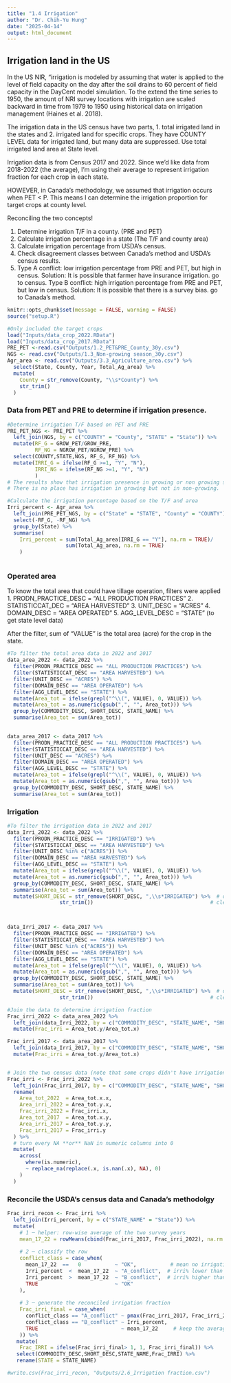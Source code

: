 ```yaml
---
title: "1.4 Irrigation"
author: "Dr. Chih-Yu Hung"
date: "2025-04-14"
output: html_document
---
```


## Irrigation land in the US

In the US NIR, "irrigation is modeled by assuming that water is applied to the level of field capacity on the day after the soil drains to 60 percent of field capacity in the DayCent model simulation. To the extend the time series to 1950, the amount of NRI survey locations with irrigation are scaled backward in time from 1979 to 1950 using historical data on irrigation management
(Haines et al. 2018).


The irrigation data in the US census have two parts, 1. total irrigated land in the states and 2. irrigated land for specific crops. They have COUNTY LEVEL data for irrigated land, but many data are suppressed. Use total irrigated land area at State level. 

Irrigation data is from Census 2017 and 2022. Since we'd like data from 2018-2022 (the average), I'm using their average to represent irrigation fraction for each crop in each state. 


HOWEVER, in Canada's methodology, we assumed that irrigation occurs when PET < P. This means I can determine the irrigation proportion for target crops at county level. 

Reconciling the two concepts! 

1. Determine irrigation T/F in a county. (PRE and PET)
2. Calculate irrigation percentage in a state (The T/F and county area)
3. Calculate irrigation percentage from USDA's census. 
4. Check disagreement classes between Canada's method and USDA's census results. 
5. Type A conflict: low irrigation percentage from PRE and PET, but high in census. 
              Solution: It is possible that farmer have insurance irrigation. go to census. 
   Type B conflict: high irrigation percentage from PRE and PET, but low in census. 
              Solution: It is possible that there is a survey bias. go to Canada's method.     



```r
knitr::opts_chunk$set(message = FALSE, warning = FALSE)
source("setup.R")

#Only included the target crops
load("Inputs/data_crop_2022.RData")
load("Inputs/data_crop_2017.RData")
PRE_PET <-read.csv("Outputs/1.2_PET&PRE_County_30y.csv")
NGS <- read.csv("Outputs/1.3_Non-growing season_30y.csv")
Agr_area <- read.csv("Outputs/3.3_Agriculture_area.csv") %>%
  select(State, County, Year, Total_Ag_area) %>%
  mutate(
    County = str_remove(County, "\\s*County") %>%
    str_trim()
  )
```

### Data from PET and PRE to determine if irrigation presence.


```r
#Determine irrigation T/F based on PET and PRE
PRE_PET_NGS <- PRE_PET %>% 
  left_join(NGS, by = c("COUNTY" = "County", "STATE" = "State")) %>%
  mutate(RF_G = GROW_PET/GROW_PRE,
         RF_NG = NGROW_PET/NGROW_PRE) %>%
  select(COUNTY,STATE,NGS, RF_G, RF_NG) %>%
  mutate(IRRI_G = ifelse(RF_G >=1, "Y", "N"),
         IRRI_NG = ifelse(RF_NG >=1, "Y", "N")
         )
# The results show that irrigation presence in growing or non growing seasons is sync. 
# There is no place has irrigation in growing but not in non-growing.

#Calculate the irrigation percentage based on the T/F and area
Irri_percent <- Agr_area %>%
  left_join(PRE_PET_NGS, by = c("State" = "STATE", "County" = "COUNTY")) %>%
  select(-RF_G, -RF_NG) %>%
  group_by(State) %>%
  summarise(
    Irri_percent = sum(Total_Ag_area[IRRI_G == "Y"], na.rm = TRUE)/
                   sum(Total_Ag_area, na.rm = TRUE)
    )
  
```

### Operated area
To know the total area that could have tillage operation, filters were applied
1. PRODN_PRACTICE_DESC = "ALL PRODUCTION PRACTICES"
2. STATISTICCAT_DEC = "AREA HARVESTED"
3. UNIT_DESC = "ACRES"
4. DOMAIN_DESC = "AREA OPERATED"
5. AGG_LEVEL_DESC = "STATE"  (to get state level data)

After the filter, sum of "VALUE" is the total area (acre) for the crop in the state.


```r
#To filter the total area data in 2022 and 2017
data_area_2022 <- data_2022 %>%
  filter(PRODN_PRACTICE_DESC == "ALL PRODUCTION PRACTICES") %>%
  filter(STATISTICCAT_DESC == "AREA HARVESTED") %>%
  filter(UNIT_DESC == "ACRES") %>%
  filter(DOMAIN_DESC == "AREA OPERATED") %>%
  filter(AGG_LEVEL_DESC == "STATE") %>%
  mutate(Area_tot = ifelse(grepl("^\\(", VALUE), 0, VALUE)) %>%
  mutate(Area_tot = as.numeric(gsub(",", "", Area_tot))) %>%   
  group_by(COMMODITY_DESC, SHORT_DESC, STATE_NAME) %>%
  summarise(Area_tot = sum(Area_tot))
  

data_area_2017 <- data_2017 %>%
  filter(PRODN_PRACTICE_DESC == "ALL PRODUCTION PRACTICES") %>%
  filter(STATISTICCAT_DESC == "AREA HARVESTED") %>%
  filter(UNIT_DESC == "ACRES") %>%
  filter(DOMAIN_DESC == "AREA OPERATED") %>%
  filter(AGG_LEVEL_DESC == "STATE") %>%
  mutate(Area_tot = ifelse(grepl("^\\(", VALUE), 0, VALUE)) %>%
  mutate(Area_tot = as.numeric(gsub(",", "", Area_tot))) %>%   
  group_by(COMMODITY_DESC, SHORT_DESC, STATE_NAME) %>%
  summarise(Area_tot = sum(Area_tot))

```


### Irrigation

``` r
#To filter the irrigation data in 2022 and 2017
data_Irri_2022 <- data_2022 %>%
  filter(PRODN_PRACTICE_DESC == "IRRIGATED") %>%
  filter(STATISTICCAT_DESC == "AREA HARVESTED") %>%
  filter(UNIT_DESC %in% c("ACRES")) %>% 
  filter(DOMAIN_DESC == "AREA HARVESTED") %>%
  filter(AGG_LEVEL_DESC == "STATE") %>%
  mutate(Area_tot = ifelse(grepl("^\\(", VALUE), 0, VALUE)) %>%
  mutate(Area_tot = as.numeric(gsub(",", "", Area_tot))) %>%   
  group_by(COMMODITY_DESC, SHORT_DESC, STATE_NAME) %>%
  summarise(Area_tot = sum(Area_tot)) %>%
  mutate(SHORT_DESC = str_remove(SHORT_DESC, ",\\s*IRRIGATED") %>%  # drop the phrase
                 str_trim())                                      # clean up any spaces



data_Irri_2017 <- data_2017 %>%
  filter(PRODN_PRACTICE_DESC == "IRRIGATED") %>%
  filter(STATISTICCAT_DESC == "AREA HARVESTED") %>%
  filter(UNIT_DESC %in% c("ACRES")) %>% 
  filter(DOMAIN_DESC == "AREA OPERATED") %>%
  filter(AGG_LEVEL_DESC == "STATE") %>%
  mutate(Area_tot = ifelse(grepl("^\\(", VALUE), 0, VALUE)) %>%
  mutate(Area_tot = as.numeric(gsub(",", "", Area_tot))) %>%   
  group_by(COMMODITY_DESC, SHORT_DESC, STATE_NAME) %>%
  summarise(Area_tot = sum(Area_tot)) %>%
  mutate(SHORT_DESC = str_remove(SHORT_DESC, ",\\s*IRRIGATED") %>%  # drop the phrase
                 str_trim())                                      # clean up any spaces

#Join the data to determine irrigation fraction
Frac_irri_2022 <- data_area_2022 %>%
  left_join(data_Irri_2022, by = c("COMMODITY_DESC", "STATE_NAME", "SHORT_DESC")) %>%
  mutate(Frac_irri = Area_tot.y/Area_tot.x)

Frac_irri_2017 <- data_area_2017 %>%
  left_join(data_Irri_2017, by = c("COMMODITY_DESC", "STATE_NAME", "SHORT_DESC")) %>%
  mutate(Frac_irri = Area_tot.y/Area_tot.x)


# Join the two census data (note that some crops didn't have irrigation in 2017)
Frac_irri <- Frac_irri_2022 %>%
  left_join(Frac_irri_2017, by = c("COMMODITY_DESC", "STATE_NAME", "SHORT_DESC"))%>%
  rename(
    Area_tot_2022  = Area_tot.x.x,
    Area_irri_2022 = Area_tot.y.x,
    Frac_irri_2022 = Frac_irri.x,
    Area_tot_2017  = Area_tot.x.y,
    Area_irri_2017 = Area_tot.y.y,
    Frac_irri_2017 = Frac_irri.y
  ) %>% 
  # turn every NA **or** NaN in numeric columns into 0
  mutate(
    across(
      where(is.numeric),
      ~ replace_na(replace(.x, is.nan(.x), NA), 0)
    )
  )

```

### Reconcile the USDA's census data and Canada's methodolgy

```r
Frac_irri_recon <- Frac_irri %>%
  left_join(Irri_percent, by = c("STATE_NAME" = "State")) %>%
  mutate(
    # 1 ─ helper: row-wise average of the two survey years
    mean_17_22 = rowMeans(cbind(Frac_irri_2017, Frac_irri_2022), na.rm = TRUE),
    
    # 2 ─ classify the row
    conflict_class = case_when(
      mean_17_22  ==   0           ~ "OK",           # mean no irrigation even PET > PRE
      Irri_percent  <  mean_17_22  ~ "A_conflict",  # irri% lower than survey avg
      Irri_percent  >  mean_17_22  ~ "B_conflict",  # irri% higher than survey avg
      TRUE                         ~ "OK"
    ),
    
    # 3 ─ generate the reconciled irrigation fraction
    Frac_irri_final = case_when(
      conflict_class == "A_conflict" ~ pmax(Frac_irri_2017, Frac_irri_2022, na.rm = TRUE),
      conflict_class == "B_conflict" ~ Irri_percent,
      TRUE                           ~ mean_17_22     # keep the average when they agree
    )) %>%
   mutate(
    Frac_IRRI = ifelse(Frac_irri_final> 1, 1, Frac_irri_final)) %>%
   select(COMMODITY_DESC,SHORT_DESC,STATE_NAME,Frac_IRRI) %>%
   rename(STATE = STATE_NAME)  

#write.csv(Frac_irri_recon, "Outputs/2.6_Irrigation fraction.csv")

```





